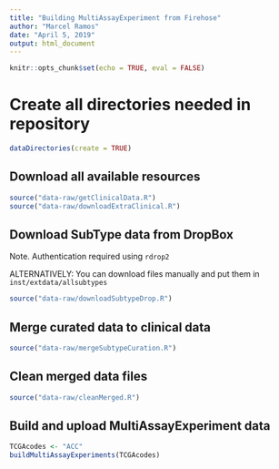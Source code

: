 ```yaml
---
title: "Building MultiAssayExperiment from Firehose"
author: "Marcel Ramos"
date: "April 5, 2019"
output: html_document
---
```


```r
knitr::opts_chunk$set(echo = TRUE, eval = FALSE)
```


# Create all directories needed in repository

```r
dataDirectories(create = TRUE)
```


## Download all available resources

```r
source("data-raw/getClinicalData.R")
source("data-raw/downloadExtraClinical.R")
```

## Download SubType data from DropBox

Note. Authentication required using `rdrop2`

ALTERNATIVELY: You can download files manually and put them in
`inst/extdata/allsubtypes`

```r
source("data-raw/downloadSubtypeDrop.R")
```

## Merge curated data to clinical data

```r
source("data-raw/mergeSubtypeCuration.R")
```

## Clean merged data files

```r
source("data-raw/cleanMerged.R")
```

## Build and upload MultiAssayExperiment data

```r
TCGAcodes <- "ACC"
buildMultiAssayExperiments(TCGAcodes)
```

